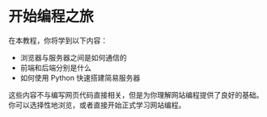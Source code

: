# 开始编程之旅

在本教程，你将学到以下内容：

- 浏览器与服务器之间是如何通信的
- 前端和后端分别是什么
- 如何使用 Python 快速搭建简易服务器

这些内容不与编写网页代码直接相关，但是为你理解网站编程提供了良好的基础。你可以选择性地浏览，或者直接开始正式学习网站编程。
